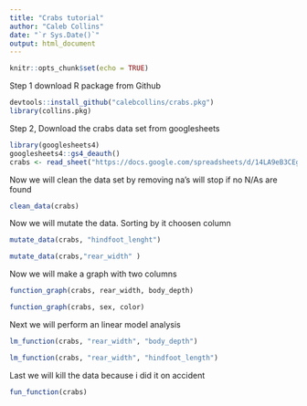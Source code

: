 ```yaml
---
title: "Crabs tutorial"
author: "Caleb Collins"
date: "`r Sys.Date()`"
output: html_document
---
```


```r
knitr::opts_chunk$set(echo = TRUE)
```

Step 1 download R package from Github

```r
devtools::install_github("calebcollins/crabs.pkg")
library(collins.pkg)
```
Step 2, Download the crabs data set from googlesheets

```r
library(googlesheets4)
googlesheets4::gs4_deauth()
crabs <- read_sheet("https://docs.google.com/spreadsheets/d/14LA9eB3CEgEosqUwT7zkhjfiNsGt6zKu9BU9xAx3BUo/edit?usp=sharing")
```



Now we will clean the data set by removing na's will stop if no N/As are found 

```r
clean_data(crabs)
```


Now we will mutate the data. Sorting by it choosen column
```r
mutate_data(crabs, "hindfoot_lenght")
```

```r
mutate_data(crabs,"rear_width" )
```

Now we will make a graph with two columns 
```r
function_graph(crabs, rear_width, body_depth)
```

```r
function_graph(crabs, sex, color)
```

Next we will perform an linear model analysis

```r
lm_function(crabs, "rear_width", "body_depth")
```

```r
lm_function(crabs, "rear_width", "hindfoot_length")
```

Last we will kill the data because i did it on accident 
```r
fun_function(crabs)
```